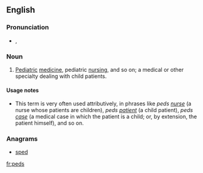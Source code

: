 {{also|ped}}
==English==

===Pronunciation===
* {{enPR|pēdz}}, {{IPA|/piːdz/}}

===Noun===
{{en-noun|-}}

# {{context|medicine|informal}} [[pediatric|Pediatric]] [[medicine]], pediatric [[nursing]], and so on; a medical or other specialty dealing with child patients.

====Usage notes====
* This term is very often used attributively, in phrases like ''peds [[nurse]]'' (a nurse whose patients are children), ''peds [[patient]]'' (a child patient), ''peds [[case]]'' (a medical case in which the patient is a child; or, by extension, the patient himself), and so on.

===Anagrams===
* [[sped#English|sped]]

[[fr:peds]]